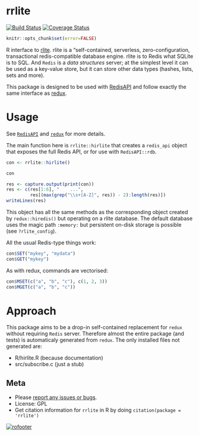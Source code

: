 # rrlite

[![Build Status](https://travis-ci.org/ropensci/rrlite.png?branch=master)](https://travis-ci.org/ropensci/rrlite)
[![Coverage Status](https://coveralls.io/repos/ropensci/rrlite/badge.svg?branch=master)](https://coveralls.io/r/ropensci/rrlite?branch=master)

```r
knitr::opts_chunk$set(error=FALSE)
```

R interface to [rlite](https://github.com/seppo0010/rlite).  rlite is a "self-contained, serverless, zero-configuration, transactional redis-compatible database engine. rlite is to Redis what SQLite is to SQL.  And `Redis` is a *data structures* server; at the simplest level it can be used as a key-value store, but it can store other data types (hashes, lists, sets and more).

This package is designed to be used with [RedisAPI](https://github.com/ropensci/RedisAPI) and follow exactly the same interface as [redux](https://github.com/richfitz/redux).

# Usage

See [`RedisAPI`](https://github.com/ropensci/RedisAPI) and  [`redux`](https://github.com/richfitz/redux) for more details.

The main function here is `rrlite::hirlite` that creates a `redis_api` object that exposes the full Redis API, or for use with `RedisAPI::rdb`.

```r
con <- rrlite::hirlite()
```

```r
con
```
```r
res <- capture.output(print(con))
res <- c(res[1:6], "    ...",
         res[(max(grep("\\s+[A-Z]", res)) - 2):length(res)])
writeLines(res)
```

This object has all the same methods as the corresponding object created by `redux::hiredis()` but operating on a rlite database.  The default database uses the magic path `:memory:` but persistent on-disk storage is possible (see `?rlite_config`).

All the usual Redis-type things work:

```r
con$SET("mykey", "mydata")
con$GET("mykey")
```

As with redux, commands are vectorised:

```r
con$MSET(c("a", "b", "c"), c(1, 2, 3))
con$MGET(c("a", "b", "c"))
```

# Approach

This package aims to be a drop-in self-contained replacement for `redux` without requiring  `Redis` server.  Therefore almost the entire package (and tests) is automaticaly generated from `redux`.  The only installed files not generated are:

* R/hirlite.R (because documentation)
* src/subscribe.c (just a stub)

## Meta

* Please [report any issues or bugs](https://github.com/ropensci/rrlite/issues).
* License: GPL
* Get citation information for `rrlite` in R by doing `citation(package = 'rrlite')`

[![rofooter](http://ropensci.org/public_images/github_footer.png)](http://ropensci.org)
